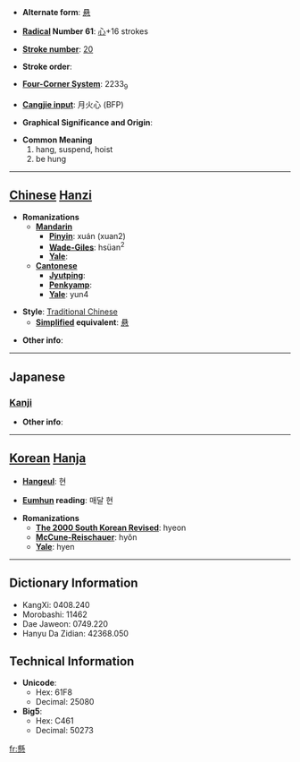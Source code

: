 * '''Alternate form''': [[悬]]

* '''[[Wiktionary:Chinese radical index| Radical]] Number 61''': [[Wiktionary:Chinese radical index 心|心]]+16 strokes

* '''[[Wiktionary:Chinese total strokes index|Stroke number]]''': [[Wiktionary:Chinese total strokes index 20|20]]

* '''Stroke order''': 

* '''[[Wiktionary:Chinese four corner index|Four-Corner System]]''': 2233<sub>9</sub>

* '''[[Wiktionary:Chinese Cangjie index|Cangjie input]]''': 月火心 (BFP)

* '''Graphical Significance and Origin''': 

* '''Common Meaning'''
*#hang, suspend, hoist
*# be hung


----

== [[Chinese]] [[Hanzi]] ==

* '''Romanizations'''
** '''[[Mandarin]]'''
*** '''[[Pinyin]]''': xuán (xuan2)
*** '''[[Wade-Giles]]''': hsüan<sup>2</sup>
*** '''[[Yale]]''': 
** '''[[Cantonese]]'''
*** '''[[Jyutping]]''':
*** '''[[Penkyamp]]''': 
*** '''[[Yale]]''': yun4

* '''Style''': [[Traditional Chinese]] 
** '''[[Simplified Chinese|Simplified]] equivalent''': [[悬]]

* '''Other info''': 

----

==Japanese==
===[[Kanji]]===
{{kanji|on readings=[[けん]] (ken), [[け]] (ke)|kun readings=[[かける]] (kakeru), [[かかる]] (kakaru)}}

* '''Other info''':  

----

== [[Korean]] [[Hanja]] ==

* '''[[Hangeul]]''': 현

* '''[[Eumhun]] reading''': 매달 현

* '''Romanizations'''
** '''[[The 2000 South Korean Revised Romanization|The 2000 South Korean Revised]]''': hyeon
** '''[[McCune-Reischauer]]''': hyŏn
** '''[[Yale]]''': hyen

----

== Dictionary Information ==

* KangXi: 0408.240
* Morobashi: 11462
* Dae Jaweon: 0749.220
* Hanyu Da Zidian: 42368.050

== Technical Information ==

* '''Unicode''':
** Hex: 61F8
** Decimal: 25080
* '''Big5''':
** Hex: C461
** Decimal: 50273

[[fr:懸]]